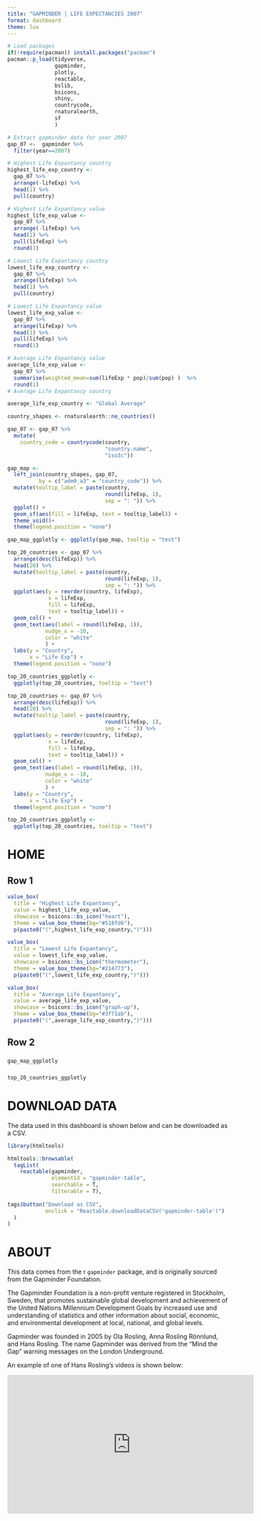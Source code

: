 ```yaml
---
title: "GAPMINDER | LIFE EXPECTANCIES 2007"
format: dashboard 
theme: lux
---
```


```r
# Load packages
if(!require(pacman)) install.packages("pacman")
pacman::p_load(tidyverse,
               gapminder,
               plotly,
               reactable,
               bslib,
               bsicons,
               shiny,
               countrycode,
               rnaturalearth,
               sf
               )

```

```r
# Extract gapminder data for year 2007
gap_07 <-  gapminder %>% 
  filter(year==2007)

# Highest Life Expantancy country
highest_life_exp_country <- 
  gap_07 %>% 
  arrange(-lifeExp) %>% 
  head(1) %>% 
  pull(country)

# Highest Life Expantancy value 
highest_life_exp_value <- 
  gap_07 %>% 
  arrange(-lifeExp) %>% 
  head(1) %>% 
  pull(lifeExp) %>% 
  round(1)

# Lowest Life Expantancy country
lowest_life_exp_country <- 
  gap_07 %>% 
  arrange(lifeExp) %>%  
  head(1) %>% 
  pull(country)

# Lowest Life Expantancy value
lowest_life_exp_value <- 
  gap_07 %>% 
  arrange(lifeExp) %>% 
  head(1) %>% 
  pull(lifeExp) %>% 
  round(1)

# Average Life Expantancy value
average_life_exp_value <- 
  gap_07 %>% 
  summarise(weighted_mean=sum(lifeExp * pop)/sum(pop) )  %>% 
  round(1)
# Average Life Expantancy country

average_life_exp_country <- "Global Average"


```


```r
country_shapes <- rnaturalearth::ne_countries()

gap_07 <- gap_07 %>% 
  mutate(
    country_code = countrycode(country, 
                               "country.name", 
                               "iso3c"))

gap_map <- 
  left_join(country_shapes, gap_07, 
          by = c("adm0_a3" = "country_code")) %>% 
  mutate(tooltip_label = paste(country, 
                               round(lifeExp, 1), 
                               sep = ": ")) %>% 
  ggplot() + 
  geom_sf(aes(fill = lifeExp, text = tooltip_label)) + 
  theme_void()+ 
  theme(legend.position = "none")

gap_map_ggplotly <- ggplotly(gap_map, tooltip = "text")
```

```r
top_20_countries <- gap_07 %>% 
  arrange(desc(lifeExp)) %>% 
  head(20) %>% 
  mutate(tooltip_label = paste(country, 
                               round(lifeExp, 1), 
                               sep = ": ")) %>% 
  ggplot(aes(y = reorder(country, lifeExp), 
             x = lifeExp, 
             fill = lifeExp, 
             text = tooltip_label)) + 
  geom_col() + 
  geom_text(aes(label = round(lifeExp, 1)), 
            nudge_x = -10, 
            color = "white"
            ) + 
  labs(y = "Country", 
       x = "Life Exp") + 
  theme(legend.position = "none")

top_20_countries_ggplotly <- 
  ggplotly(top_20_countries, tooltip = "text")
```


```r
top_20_countries <- gap_07 %>% 
  arrange(desc(lifeExp)) %>% 
  head(20) %>% 
  mutate(tooltip_label = paste(country, 
                               round(lifeExp, 1), 
                               sep = ": ")) %>% 
  ggplot(aes(y = reorder(country, lifeExp), 
             x = lifeExp, 
             fill = lifeExp, 
             text = tooltip_label)) + 
  geom_col() + 
  geom_text(aes(label = round(lifeExp, 1)), 
            nudge_x = -10, 
            color = "white"
            ) + 
  labs(y = "Country", 
       x = "Life Exp") + 
  theme(legend.position = "none")

top_20_countries_ggplotly <- 
  ggplotly(top_20_countries, tooltip = "text")
```


# HOME

## Row 1 {height=25%}

```r
value_box(
  title = "Highest Life Expantancy",
  value = highest_life_exp_value,
  showcase = bsicons::bs_icon("heart"),
  theme = value_box_theme(bg="#518fd6"),
  p(paste0("(",highest_life_exp_country,")")))
```


```r
value_box(
  title = "Lowest Life Expantancy",
  value = lowest_life_exp_value,
  showcase = bsicons::bs_icon("thermometer"),
  theme = value_box_theme(bg="#214773"),
  p(paste0("(",lowest_life_exp_country,")")))
```

```r
value_box(
  title = "Average Life Expantancy",
  value = average_life_exp_value,
  showcase = bsicons::bs_icon("graph-up"),
  theme = value_box_theme(bg="#3f71ab"),
  p(paste0("(",average_life_exp_country,")")))
```

## Row 2 {height=75%}

### {width=70%}

```r
gap_map_ggplotly 
```

### {width=30%}

```r
top_20_countries_ggplotly
```


# DOWNLOAD DATA 

The data used in this dashboard is shown below and can be downloaded as a CSV. 

```r
library(htmltools)

htmltools::browsable(
  tagList(
    reactable(gapminder, 
              elementId = "gapminder-table", 
              searchable = T, 
              filterable = T), 
    
tags$button("Download as CSV", 
            onclick = "Reactable.downloadDataCSV('gapminder-table')")
  )
)
```

# ABOUT 

This data comes from the r `gapminder` package, and is originally sourced from the Gapminder Foundation.

The Gapminder Foundation is a non-profit venture registered in Stockholm, Sweden, that promotes sustainable global development and achievement of the United Nations Millennium Development Goals by increased use and understanding of statistics and other information about social, economic, and environmental development at local, national, and global levels.

Gapminder was founded in 2005 by Ola Rosling, Anna Rosling Rönnlund, and Hans Rosling. The name Gapminder was derived from the "Mind the Gap" warning messages on the London Underground.

An example of one of Hans Rosling's videos is shown below: 

<iframe width="560" height="315" src="https://www.youtube.com/embed/hVimVzgtD6w?si=hjxf5ryxh7mx5A4R" title="YouTube video player" frameborder="0" allow="accelerometer; autoplay; clipboard-write; encrypted-media; gyroscope; picture-in-picture; web-share" referrerpolicy="strict-origin-when-cross-origin" allowfullscreen></iframe>




